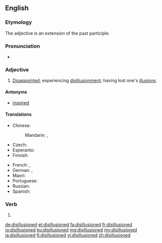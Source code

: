 ==English==

===Etymology===
The adjective is an extension of the past participle.

===Pronunciation===
* {{a|UK}} {{IPA|/dɪs.ɪˈluːʒənd/|lang=en}}

===Adjective===
{{en-adj}}

# [[disappointed|Disappointed]]; experiencing [[disillusionment]]; having lost one's [[illusion]]s.

====Antonyms====
*[[inspired]]

====Translations====
{{trans-top|experiencing disillusionment}}
* Chinese: 
*: Mandarin: {{t|cmn|[[令]][[人]][[幻滅]][[的]]|sc=Hani}}, {{t|cmn|[[令]][[人]][[幻灭]][[的]]|tr=lìng rén huànmiè de|sc=Hani}}
* Czech: {{t|cs|rozčarovaný}}
* Esperanto: {{t|eo|seniluziigata}}
* Finnish: {{t|fi|pettynyt}}
{{trans-mid}}
* French: {{t+|fr|désillusionné}}, {{t+|fr|désabusé}}
* German: {{t+|de|desillusioniert}}, {{t+|de|enttäuscht}}
* Maori: {{t|mi|matekiri}}
* Portuguese: {{t|pt|desiludido}}
* Russian: {{t+|ru|разочаро́ванный|sc=Cyrl}}
* Spanish: {{t|es|desilusionado}}
{{trans-bottom}}

===Verb===
{{head|en|verb form}}

# {{en-past of|disillusion}}

[[de:disillusioned]]
[[et:disillusioned]]
[[fa:disillusioned]]
[[fr:disillusioned]]
[[io:disillusioned]]
[[ku:disillusioned]]
[[mg:disillusioned]]
[[my:disillusioned]]
[[ja:disillusioned]]
[[fi:disillusioned]]
[[vi:disillusioned]]
[[zh:disillusioned]]